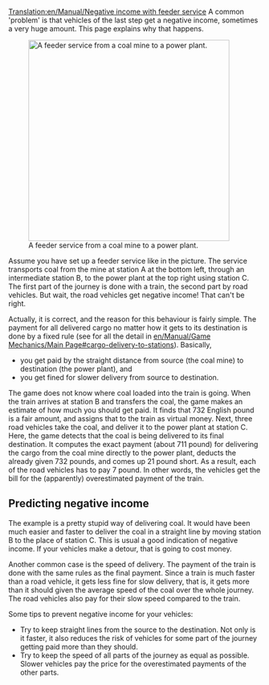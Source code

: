 [[Translation:en/Manual/Negative income with feeder service]]
A common 'problem' is that vehicles of the last step get a negative income, sometimes a very huge amount.
This page explains why that happens.

[[File:en/Manual/Feeder negative income.png|right|thumb|400px|A feeder service from a coal mine to a power plant.]]

Assume you have set up a feeder service like in the picture.
The service transports coal from the mine at station A at the bottom left, through an intermediate station B, to the power plant at the top right using station C. The first part of the journey is done with a train, the second part by road vehicles. But wait, the road vehicles get negative income! That can't be right.

Actually, it is correct, and the reason for this behaviour is fairly simple. The payment for all delivered cargo no matter how it gets to its destination is done by a fixed rule (see for all the detail in [[en/Manual/Game Mechanics/Main Page#cargo-delivery-to-stations]]).
Basically,
* you get paid by the straight distance from source (the coal mine) to destination (the power plant), and
* you get fined for slower delivery from source to destination.

The game does not know where coal loaded into the train is going. When the train arrives at station B and transfers the coal, the game makes an estimate of how much you should get paid. It finds that 732 English pound is a fair amount, and assigns that to the train as virtual money.
Next, three road vehicles take the coal, and deliver it to the power plant at station C. Here, the game detects that the coal is being delivered to its final destination. It computes the exact payment (about 711 pound) for delivering the cargo from the coal mine directly to the power plant, deducts the already given 732 pounds, and comes up 21 pound short. As a result, each of the road vehicles has to pay 7 pound.
In other words, the vehicles get the bill for the (apparently) overestimated payment of the train.

==Predicting negative income==
The example is a pretty stupid way of delivering coal. It would have been much easier and faster to deliver the coal in a straight line by moving station B to the place of station C. This is usual a good indication of negative income. If your vehicles make a detour, that is going to cost money.

Another common case is the speed of delivery. The payment of the train is done with the same rules as the final payment. Since a train is much faster than a road vehicle, it gets less fine for slow delivery, that is, it gets more than it should given the average speed of the coal over the whole journey. The road vehicles also pay for their slow speed compared to the train.

Some tips to prevent negative income for your vehicles:
* Try to keep straight lines from the source to the destination. Not only is it faster, it also reduces the risk of vehicles for some part of the journey getting paid more than they should.
* Try to keep the speed of all parts of the journey as equal as possible. Slower vehicles pay the price for the overestimated payments of the other parts.